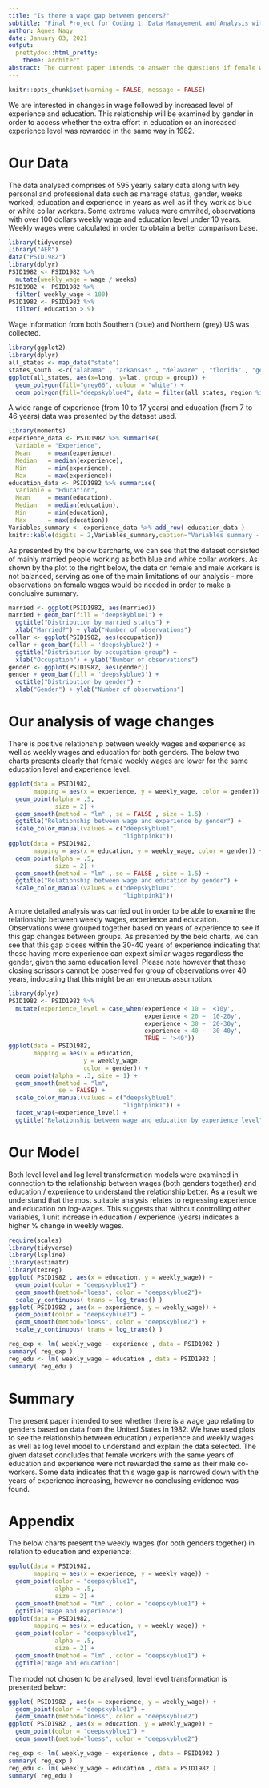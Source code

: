```yaml
---
title: "Is there a wage gap between genders?"
subtitle: "Final Project for Coding 1: Data Management and Analysis with R"
author: Agnes Nagy
date: January 03, 2021
output: 
  prettydoc::html_pretty:
    theme: architect
abstract: The current paper intends to answer the questions if female workers were paid less than males based on data collected from the United States of America from 1982. Our results indicates that men were paid more than women with the same education and experience level, except for those over 30 years of experience, where the weekly wages were similar regardless of the gender. 
---
```


```r
knitr::opts_chunk$set(warning = FALSE, message = FALSE) 
```

We are interested in changes in wage followed by increased level of experience and education. This relationship will be examined by gender in order to access whether the extra effort in education or an increased experience level was rewarded in the same way in 1982. 

# Our Data

The data analysed comprises of 595 yearly salary data along with key personal and professional data such as marrage status, gender, weeks worked, education and experience in years as well as if they work as blue or white collar workers. 
Some extreme values were ommited, observations with over 100 dollars weekly wage and education level under 10 years. Weekly wages were calculated in order to obtain a better comparison base.

```r
library(tidyverse)
library("AER")
data("PSID1982")
library(dplyr)
PSID1982 <- PSID1982 %>%
  mutate(weekly_wage = wage / weeks)
PSID1982 <- PSID1982 %>%
  filter( weekly_wage < 100)
PSID1982 <- PSID1982 %>%
  filter( education > 9)
```

Wage information from both Southern (blue) and Northern (grey) US was collected.

```r
library(ggplot2)
library(dplyr)
all_states <- map_data("state") 
states_south  <-c("alabama" , "arkansas" , "delaware" , "florida" , "georgia" , "kentucky" , "louisiana" , "maryland" , "mississippi" , "north carolina" , "oklahoma" , "south carolina" , "tennessee" , "texas" , "virginia" , "west virginia")
ggplot(all_states, aes(x=long, y=lat, group = group)) +
  geom_polygon(fill="grey66", colour = "white") +
  geom_polygon(fill="deepskyblue4", data = filter(all_states, region %in% states_south))
```

A wide range of experience (from 10 to 17 years) and education (from 7 to 46 years) data was presented by the dataset used. 

```r
library(moments)
experience_data <- PSID1982 %>% summarise(
  Variable = "Experience",
  Mean     = mean(experience),
  Median   = median(experience),
  Min      = min(experience),
  Max      = max(experience))
education_data <- PSID1982 %>% summarise(
  Variable = "Education",
  Mean     = mean(education),
  Median   = median(education),
  Min      = min(education),
  Max      = max(education))
Variables_summary <- experience_data %>% add_row( education_data )
knitr::kable(digits = 2,Variables_summary,caption="Variables summary - Education and experience")
```

As presented by the below barcharts, we can see that the dataset consisted of mainly married people working as both blue and white collar workers.
As shown by the plot to the right below, the data on female and male workers is not balanced, serving as one of the main limitations of our analysis - more observations on female wages would be needed in order to make a conclusive summary. 

```r
married <- ggplot(PSID1982, aes(married))
married + geom_bar(fill = 'deepskyblue1') + 
  ggtitle("Distribution by married status") + 
  xlab("Married?") + ylab("Number of observations")
collar <- ggplot(PSID1982, aes(occupation))
collar + geom_bar(fill = 'deepskyblue2') + 
  ggtitle("Distribution by occupation group") + 
  xlab("Occupation") + ylab("Number of observations")
gender <- ggplot(PSID1982, aes(gender))
gender + geom_bar(fill = 'deepskyblue3') + 
  ggtitle("Distribution by gender") + 
  xlab("Gender") + ylab("Number of observations")
```

# Our analysis of wage changes

There is positive relationship between weekly wages and experience as well as weekly wages and education for both genders. The below two charts presents clearly that female weekly wages are lower for the same education level and experience level. 

```r
ggplot(data = PSID1982,
       mapping = aes(x = experience, y = weekly_wage, color = gender)) +
  geom_point(alpha = .5,
             size = 2) +
  geom_smooth(method = "lm" , se = FALSE , size = 1.5) + 
  ggtitle("Relationship between wage and experience by gender") +
  scale_color_manual(values = c("deepskyblue1", 
                                "lightpink1"))
ggplot(data = PSID1982,
       mapping = aes(x = education, y = weekly_wage, color = gender)) +
  geom_point(alpha = .5,
             size = 2) +
  geom_smooth(method = "lm" , se = FALSE , size = 1.5) + 
  ggtitle("Relationship between wage and education by gender") +
  scale_color_manual(values = c("deepskyblue1", 
                                "lightpink1"))
```

A more detailed analysis was carried out in order to be able to examine the relationship between weekly wages, experience and education. Observations were grouped together based on years of experience to see if this gap changes between groups. 
As presented by the belo charts, we can see that this gap closes within the 30-40 years of experience indicating that those having more experience can expext similar wages regardless the gender, given the same education level. Please note however that these closing scrissors cannot be observed for group of observations over 40 years, indocating that this might be an erroneous assumption. 

```r
library(dplyr)
PSID1982 <- PSID1982 %>%
  mutate(experience_level = case_when(experience < 10 ~ '<10y',
                                      experience < 20 ~ '10-20y',
                                      experience < 30 ~ '20-30y',
                                      experience < 40 ~ '30-40y',
                                      TRUE ~ '>40'))
ggplot(data = PSID1982,
       mapping = aes(x = education, 
                     y = weekly_wage,
                     color = gender)) +
  geom_point(alpha = .3, size = 1) +
  geom_smooth(method = "lm", 
              se = FALSE) +
  scale_color_manual(values = c("deepskyblue1", 
                                "lightpink1")) +
  facet_wrap(~experience_level) + 
  ggtitle("Relationship between wage and education by experience level")
```

# Our Model

Both level level and log level transformation models were examined in connection to the relationship between wages (both genders together) and education / experience to understand the relationship better.
As a result we understand that the most suitable analysis relates to regressing experience and education on log-wages. This suggests that without controlling other variables, 1 unit increase in education / experience (years) indicates a higher % change in weekly wages. 

```r
require(scales)
library(tidyverse)
library(lspline)
library(estimatr)
library(texreg)
ggplot( PSID1982 , aes(x = education, y = weekly_wage)) +
  geom_point(color = "deepskyblue1") +
  geom_smooth(method="loess", color = "deepskyblue2")+
  scale_y_continuous( trans = log_trans() )
ggplot( PSID1982 , aes(x = experience, y = weekly_wage)) +
  geom_point(color = "deepskyblue1") +
  geom_smooth(method="loess", color = "deepskyblue2") +
  scale_y_continuous( trans = log_trans() )

reg_exp <- lm( weekly_wage ~ experience , data = PSID1982 )
summary( reg_exp )
reg_edu <- lm( weekly_wage ~ education , data = PSID1982 )
summary( reg_edu )
```

# Summary

The present paper intended to see whether there is a wage gap relating to genders based on data from the United States in 1982. We have used plots to see the relationship between education / experience and weekly wages as well as log level model to understand and explain the data selected. 
The given dataset concludes that female workers with the same years of education and experience were not rewarded the same as their male co-workers. 
Some data indicates that this wage gap is narrowed down with the years of experience increasing, however no conclusing evidence was found. 

# Appendix 

The below charts present the weekly wages (for both genders together) in relation to education and experience:

```r
ggplot(data = PSID1982,
       mapping = aes(x = experience, y = weekly_wage)) +
  geom_point(color = "deepskyblue1",
             alpha = .5,
             size = 2) +
  geom_smooth(method = "lm" , color = "deepskyblue1") + 
  ggtitle("Wage and experience")
ggplot(data = PSID1982,
       mapping = aes(x = education, y = weekly_wage)) +
  geom_point(color = "deepskyblue1",
             alpha = .5,
             size = 2) +
  geom_smooth(method = "lm" , color = "deepskyblue1") + 
  ggtitle("Wage and education")
```

The model not chosen to be analysed, level level transformation is presented below:

```r
ggplot( PSID1982 , aes(x = experience, y = weekly_wage)) +
  geom_point(color = "deepskyblue1") +
  geom_smooth(method="loess", color = "deepskyblue2")
ggplot( PSID1982 , aes(x = education, y = weekly_wage)) +
  geom_point(color = "deepskyblue1") +
  geom_smooth(method="loess", color = "deepskyblue2")

reg_exp <- lm( weekly_wage ~ experience , data = PSID1982 )
summary( reg_exp )
reg_edu <- lm( weekly_wage ~ education , data = PSID1982 )
summary( reg_edu )
```
